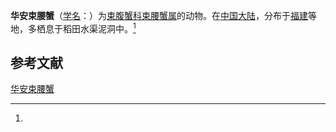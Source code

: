 {{Speciesbox
| name = 华安束腰蟹
| status = 
| status_system = 
| image = 
| genus = Somanniathelphusa
| species = huaanensis
| authority = (Naiyanetr et Dai, 1997)<ref name='id12066'>{{cite web| url =http://www.bioinfo.cn/db05/BjdwSpecies.php?action=view&id=12066| title =华安束腰蟹| work =《中国动物物种编目数据库》| publisher =中国科学院微生物研究所| author =中国科学院动物研究所| accessdate =2009-04-28| deadurl =yes| archiveurl =https://web.archive.org/web/20160305034859/http://www.bioinfo.cn/db05/BjdwSpecies.php?action=view&id=12066| archivedate =2016-03-05}}</ref>
}}

'''华安束腰蟹'''（[[学名|学名]]：{{lang|la|''Somanniathelphusa huaanensis''}}）为[[束腹蟹科|束腹蟹科]][[束腰蟹属|束腰蟹属]]的动物。在[[中国大陆|中国大陆]]，分布于[[福建|福建]]等地，多栖息于稻田水渠泥洞中。<ref name='id12066'/>

== 参考文献 ==
{{reflist}}

{{Wikispecies|Somanniathelphusa huaanensis}}
{{Taxonbar|from=Q14365268}}

[[Category:束腰蟹属|华安束腰蟹]]


{{螃蟹小作品}}